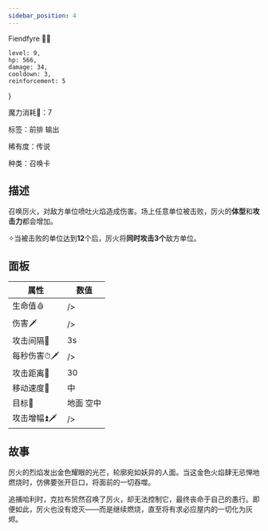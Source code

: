 ```yaml
---
sidebar_position: 4
---
```


Fiendfyre 🐲🔥

<!--truncate-->

    level: 9,
    hp: 566,
    damage: 34,
    cooldown: 3,
    reinforcement: 5
}


魔力消耗💎：7

标签：前排 输出

稀有度：传说

种类：召唤卡


## 描述

召唤厉火，对敌方单位喷吐火焰造成伤害。场上任意单位被击败，厉火的**体型**和**攻击力**都会增加。

✧当被击败的单位达到**12**个后，厉火将**同时攻击3个**敌方单位。



## 面板

| 属性       | 数值 |
| ---------- | ---- |
| 生命值🩸    |  />   |
| 伤害🗡      |  />   |
| 攻击间隔🧊 | 3s |
| 每秒伤害⏱🗡 |  /> |
| 攻击距离📏  | 30    |
| 移动速度👟  | 中   |
| 目标🎯      | 地面 空中 |
| 攻击增幅⏫️🗡    |  /> |



## 故事

厉火的烈焰发出金色耀眼的光芒，轮廓宛如妖异的人面。当这金色火焰肆无忌惮地燃烧时，仿佛要张开巨口，将面前的一切吞噬。

追捕哈利时，克拉布贸然召唤了厉火，却无法控制它，最终丧命于自己的愚行。即便如此，厉火也没有熄灭——而是继续燃烧，直至将有求必应屋内的一切化为灰烬。